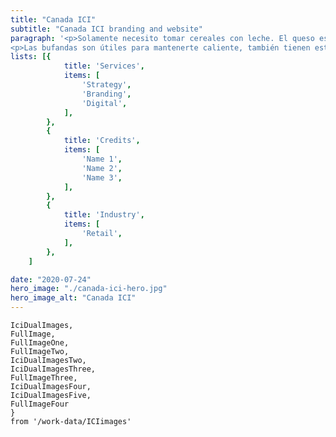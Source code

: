 ```yaml
---
title: "Canada ICI"
subtitle: "Canada ICI branding and website"
paragraph: '<p>Solamente necesito tomar cereales con leche. El queso está bueno, y también lo están las galletas. Me encanta mojar mis nachos en chocolate. Las bufandas son útiles para mantenerte caliente, también tienen estilo. Solo necesito tirarme desde un avión con una bufanda para no coger un catarro. Mi perro es negro, mi rata es blanca. Mis padres quieren que tenga un hijo. El colegio es útil si te quieres morir.</p>
<p>Las bufandas son útiles para mantenerte caliente, también tienen estilo. Solo necesito tirarme desde un avión con una bufanda para no coger un catarro. Mi perro es negro, mi rata es blanca. Mis padres quieren que tenga un hijo. El colegio es útil si te quieres morir.</p>'
lists: [{
            title: 'Services',
            items: [
                'Strategy',
                'Branding',
                'Digital',
            ],
        },
        {
            title: 'Credits',
            items: [
                'Name 1',
                'Name 2',
                'Name 3',
            ],
        },
        {
            title: 'Industry',
            items: [
                'Retail',
            ],
        },
    ]

date: "2020-07-24"
hero_image: "./canada-ici-hero.jpg"
hero_image_alt: "Canada ICI"
---
```


    IciDualImages, 
    FullImage, 
    FullImageOne, 
    FullImageTwo, 
    IciDualImagesTwo, 
    IciDualImagesThree, 
    FullImageThree, 
    IciDualImagesFour, 
    IciDualImagesFive,
    FullImageFour
    } 
    from '/work-data/ICIimages'

<FullWidthImage
    image={FullImage}
    alt='Canada ICI branding 2020'
/>
<FullWidthImage
    image={FullImageOne}
    alt='Canada ICI branding 2020'
/>
<DualImages
    images={IciDualImages}
/>
<FullWidthImage
    image={FullImageTwo}
    alt='Canada ICI branding 2020'
/>
<DualImages
    images={IciDualImagesTwo}
/>
<DualImages
    images={IciDualImagesThree}
/>
<FullWidthImage
    image={FullImageThree}
    alt='Canada ICI branding 2020'
/>
<DualImages
    images={IciDualImagesFour}
/>
<DualImages
    images={IciDualImagesFive}
/>
<FullWidthImage
    image={FullImageFour}
    alt='Canada ICI branding 2020'
/>